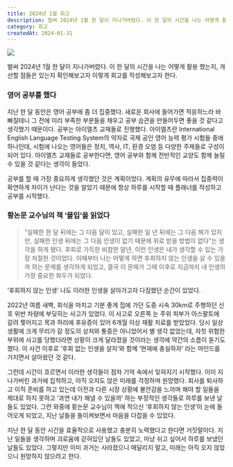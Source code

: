 ```yaml
---
title: 2024년 1월 회고
description: 벌써 2024년 1월 한 달이 지나가버렸다. 이 한 달의 시간을 나는 어떻게 활용 했는지, 개선할 점들은 있는지 확인해보고자 이렇게 회고를 작성해보고자 한다.
category: 회고
createdAt: 2024-01-31
---
```


![](https://fastly.picsum.photos/id/965/740/400.jpg?hmac=6t1VK_HuhfTn6pS5UQ5mbneevf5HrYd6cQeVKcm-K4I)

벌써 2024년 1월 한 달이 지나가버렸다. 이 한 달의 시간을 나는 어떻게 활용 했는지, 개선할 점들은 있는지 확인해보고자 이렇게 회고를 작성해보고자 한다.

### **영어 공부를 했다**

지난 한 달 동안은 영어 공부에 좀 더 집중했다. 새로운 회사에 들어가면 적응하느라 바빠질테니 그 전에 미리 부족한 부분들을 채우고 공부 습관을 만들어두면 좋을 것 같다고 생각했기 때문이다. 공부는 아이엘츠 교재들로 진행했다. 아이엘츠란 International English Language Testing System의 약자로 국제 공인 영어 능력 평가 시험들 중에 하나인데, 시험에 나오는 영어들은 정치, 역사, IT, 환경 오염 등 다양한 주제들로 구성이 되어 있다. 아이엘츠 교재들로 공부한다면, 영어 공부와 함께 전반적인 교양도 함께 늘릴 수 있을 것 같다는 생각이 들었다.

공부를 할 때 가장 중요하게 생각했던 것은 계획이었다. 계획의 유무에 따라서 집중력이 확연하게 차이가 난다는 것을 알았기 때문에 항상 하루를 시작할 때 플래너를 작성하고 공부를 시작했다.

### **황논문 교수님의 책 ‘몰입’을 읽었다**

> “실패한 한 달 뒤에는 그 다음 달이 있고, 실패한 일 년 뒤에는 그 다음 해가 있지만, 실패한 인생 뒤에는 그 다음 인생이 없기 때문에 위로 받을 방법이 없다”는 생각을 하게 됐다. 후회로 가득한 비참한 말년, 이런 인생은 내가 생각할 수 있는 가장 처절한 것이었다. 이때부터 나는 어떻게 하면 후회하지 않는 인생을 살 수 있을까 하는 문제를 생각하게 되었고, 결국 이 문제가 그때 이후로 지금까지 내 인생의 가장 중요한 화두가 되었다.

‘후회하지 않는 인생’ 나도 이러한 인생을 살아가고자 다짐했던 순간이 있었다.

2022년 여름 새벽, 회식을 마치고 기분 좋게 집에 가던 도중 시속 30km로 주행하던 신호 위반 차량에 부딪히는 사고가 있었다. 이 사고로 오른쪽 눈 주위 피부가 아스팔트에 갈려 찢어지고 목과 허리에 후유증이 있어 6개월 이상 재활 치료를 받았었다. 당시 일상 생활에 크게 무리가 갈 정도의 상처와 통증은 아니었어서 별 생각 없었는데, 자칫 위험한 부위에 사고를 당했더라면 상황이 크게 달라졌을 것이라는 생각에 약간의 소름이 돋기도 했다. 이 사건 이후로 ‘후회 없는 인생을 살자’와 함께 ‘현재에 충실하자’ 라는 마인드를 가지면서 살아왔던 것 같다.

그런데 시간이 흐르면서 이러한 생각들이 점차 기억 속에서 잊혀지기 시작했다. 이미 지나가버린 과거에 집착하고, 아직 오지도 않은 미래를 걱정하며 원망했다. 회사를 퇴사하고 이직 준비를 하고 있는데 이전과 다른 시장 상황에 불안감을 느끼며 해야 할 일들을 제대로 하지 못하고 ‘과연 내가 해낼 수 있을까’ 하는 부정적인 생각들로 하루를 보낸 날들도 있었다. 그런 와중에 황논문 교수님이 책에 적으신 ‘후회하지 않는 인생’이 눈에 들어오게 되었고, 지난 날들을 돌이켜보면서 마음을 다잡을 수 있었다.

지난 한 달 동안 시간을 효율적으로 사용했고 충분히 노력했다고 한다면 거짓말이다. 지난 일들을 생각하며 괴로움에 갇혀있던 날들도 있었고, 마냥 쉬고 싶어서 하루를 보냈던 날들도 있었다. 그렇지만 이미 과거는 사라졌으니 매달리지 말고, 미래는 아직 오지 않았으니 원망하지 않으려고 한다.
